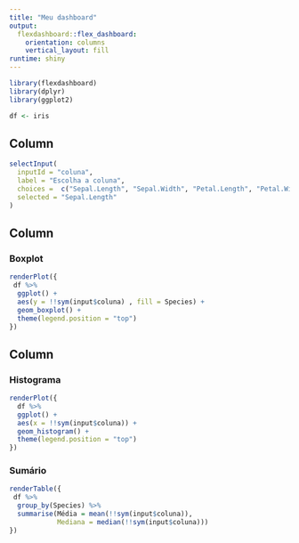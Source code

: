 ```yaml
---
title: "Meu dashboard"
output: 
  flexdashboard::flex_dashboard:
    orientation: columns
    vertical_layout: fill
runtime: shiny
---
```


```r
library(flexdashboard)
library(dplyr)
library(ggplot2)

df <- iris
```

Column {.sidebar}
-----------------------------------------------------------------------

```r
selectInput(
  inputId = "coluna",
  label = "Escolha a coluna",
  choices =  c("Sepal.Length", "Sepal.Width", "Petal.Length", "Petal.Width"),
  selected = "Sepal.Length"
)
```



Column {data-width=500}
-----------------------------------------------------------------------

### Boxplot

```r
renderPlot({
 df %>% 
  ggplot() + 
  aes(y = !!sym(input$coluna) , fill = Species) +
  geom_boxplot() +
  theme(legend.position = "top") 
})

```

Column {data-width=500}
-----------------------------------------------------------------------

### Histograma

```r
renderPlot({
  df %>% 
  ggplot() + 
  aes(x = !!sym(input$coluna)) +
  geom_histogram() +
  theme(legend.position = "top")
})

```

### Sumário

```r
renderTable({
 df %>% 
  group_by(Species) %>%
  summarise(Média = mean(!!sym(input$coluna)),
            Mediana = median(!!sym(input$coluna))) 
})

```

